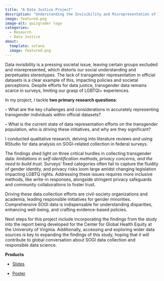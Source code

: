 ```yaml
---
title: "A Data Justice Project"
description: "Understanding the Invisibility and Misrepresentation of Transgender People in Official Statistics"
image: featured.png
image-alt: quizgrader logo
categories:
  - Research
  - Data Justice
about:
  template: solana
  image: featured.png
---
```



Data invisibility is a pressing societal issue, leaving certain groups excluded and misrepresented, which distorts our social understanding and perpetuates stereotypes. The lack of transgender representation in official datasets is a clear example of this, impacting policies and societal perceptions. Despite efforts for data justice, transgender data remains scarce in surveys, limiting our grasp of LGBTQI+ experiences.

In my project, I tackle **two primary research questions**: 

**-** What are the key challenges and considerations in accurately representing transgender individuals within official datasets?

**-** What is the current state of data representation efforts on the transgender population, who is driving these initiatives, and why are they significant?

I conducted qualitative research, delving into literature reviews and using RStudio for data analysis on SOGI-related collection in federal surveys.

The findings shed light on three critical hurdles in collecting transgender data: *limitations in self-identification methods, privacy concerns, and the need to build trust*. Surveys' fixed categories often fail to capture the fluidity of gender identity, and privacy risks loom large amidst changing legislation impacting LGBTQ rights. Addressing these issues requires more inclusive methods, like write-in responses, alongside stringent privacy safeguards and community collaborations to foster trust.

Driving these data collection efforts are civil-society organizations and academia, leading responsible initiatives for gender minorities. Comprehensive SOGI data is indispensable for understanding disparities, enhancing well-being, and crafting evidence-based policies.

Next steps for this project include incorporating the findings from the study into the report being developed for the Center for Global Health Equity at the University of Virginia. Additionally, accessing and exploring wider data sources is key to expanding the findings of this study, hoping that it will contribute to global conversation about SOGI data collection and responsible data science.



**Products**

- [Slides](https://drive.google.com/file/d/13oByViFiUvcAZyDPckYESZwUR73olDmM/view?usp=sharing)

- [Poster](https://drive.google.com/file/d/1NqRxn_s9GjSDRA8v70mMe_fDuNUksbWf/view?usp=sharing)